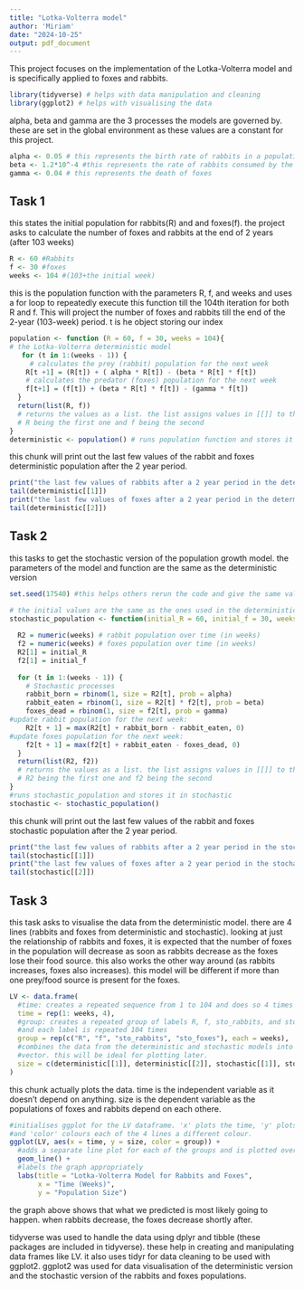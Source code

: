 ```yaml
---
title: "Lotka-Volterra model"
author: 'Miriam'
date: "2024-10-25"
output: pdf_document
---
```


This project focuses on the implementation of the Lotka-Volterra model and is specifically applied to foxes and rabbits.

```r
library(tidyverse) # helps with data manipulation and cleaning
library(ggplot2) # helps with visualising the data 
```

alpha, beta and gamma are the 3 processes the models are governed by. these are set in the global environment as these values are a constant for this project.

```r
alpha <- 0.05 # this represents the birth rate of rabbits in a population
beta <- 1.2*10^-4 #this represents the rate of rabbits consumed by the foxes
gamma <- 0.04 # this represents the death of foxes
```

## Task 1

this states the initial population for rabbits(R) and and foxes(f). the project asks to calculate the number of foxes and rabbits at the end of 2 years (after 103 weeks)

```r
R <- 60 #Rabbits
f <- 30 #foxes
weeks <- 104 #(103+the initial week)
```

this is the population function with the parameters R, f, and weeks and uses a for loop to repeatedly execute this function till the 104th iteration for both R and f. This will project the number of foxes and rabbits till the end of the 2-year (103-week) period. t is he object storing our index

```r
population <- function (R = 60, f = 30, weeks = 104){
# the Lotka-Volterra deterministic model
   for (t in 1:(weeks - 1)) {
     # calculates the prey (rabbit) population for the next week
    R[t +1] = (R[t]) + ( alpha * R[t]) - (beta * R[t] * f[t]) 
    # calculates the predator (foxes) population for the next week
    f[t+1] = (f[t]) + (beta * R[t] * f[t]) - (gamma * f[t]) 
  }
  return(list(R, f)) 
  # returns the values as a list. the list assigns values in [[]] to the elements 
  # R being the first one and f being the second
}
deterministic <- population() # runs population function and stores it in deterministic

```

this chunk will print out the last few values of the rabbit and foxes deterministic population after the 2 year period.

```r
print("the last few values of rabbits after a 2 year period in the determinstic model: ")
tail(deterministic[[1]])
print("the last few values of foxes after a 2 year period in the determinstic model: ")
tail(deterministic[[2]])
```

## Task 2

this tasks to get the stochastic version of the population growth model. the parameters of the model and function are the same as the deterministic version

```r
set.seed(17540) #this helps others rerun the code and give the same values making the code reproducible

# the initial values are the same as the ones used in the deterministic model
stochastic_population <- function(initial_R = 60, initial_f = 30, weeks = 104) {
  
  R2 = numeric(weeks) # rabbit population over time (in weeks)
  f2 = numeric(weeks) # foxes population over time (in weeks)
  R2[1] = initial_R
  f2[1] = initial_f
  
  for (t in 1:(weeks - 1)) {
    # Stochastic processes
    rabbit_born = rbinom(1, size = R2[t], prob = alpha)
    rabbit_eaten = rbinom(1, size = R2[t] * f2[t], prob = beta)
    foxes_dead = rbinom(1, size = f2[t], prob = gamma)
#update rabbit population for the next week:
    R2[t + 1] = max(R2[t] + rabbit_born - rabbit_eaten, 0) 
#update foxes population for the next week:
    f2[t + 1] = max(f2[t] + rabbit_eaten - foxes_dead, 0) 
  }
  return(list(R2, f2))
  # returns the values as a list. the list assigns values in [[]] to the elements 
  # R2 being the first one and f2 being the second
}
#runs stochastic_population and stores it in stochastic
stochastic <- stochastic_population() 

```

this chunk will print out the last few values of the rabbit and foxes stochastic population after the 2 year period.

```r
print("the last few values of rabbits after a 2 year period in the stochastic model: ")
tail(stochastic[[1]])
print("the last few values of foxes after a 2 year period in the stochastic model: ")
tail(stochastic[[2]])
```

## Task 3

this task asks to visualise the data from the deterministic model. there are 4 lines (rabbits and foxes from deterministic and stochastic). looking at just the relationship of rabbits and foxes, it is expected that the number of foxes in the population will decrease as soon as rabbits decrease as the foxes lose their food source. this also works the other way around (as rabbits increases, foxes also increases). this model will be different if more than one prey/food source is present for the foxes.

```r

LV <- data.frame(
  #time: creates a repeated sequence from 1 to 104 and does so 4 times
  time = rep(1: weeks, 4), 
  #group: creates a repeated group of labels R, f, sto_rabbits, and sto_foxes
  #and each label is repeated 104 times
  group = rep(c("R", "f", "sto_rabbits", "sto_foxes"), each = weeks),
  #combines the data from the deterministic and stochastic models into a single  
  #vector. this will be ideal for plotting later.
  size = c(deterministic[[1]], deterministic[[2]], stochastic[[1]], stochastic[[2]]) 
)
```

this chunk actually plots the data. time is the independent variable as it doesn't depend on anything. size is the dependent variable as the populations of foxes and rabbits depend on each othere.

```r
#initialises ggplot for the LV dataframe. 'x' plots the time, 'y' plots the size
#and 'color' colours each of the 4 lines a different colour. 
ggplot(LV, aes(x = time, y = size, color = group)) +
  #adds a separate line plot for each of the groups and is plotted over time
  geom_line() +
  #labels the graph appropriately
  labs(title = "Lotka-Volterra Model for Rabbits and Foxes",
       x = "Time (Weeks)",
       y = "Population Size")
```

the graph above shows that what we predicted is most likely going to happen. when rabbits decrease, the foxes decrease shortly after.

tidyverse was used to handle the data using dplyr and tibble (these packages are included in tidyverse). these help in creating and manipulating data frames like LV. it also uses tidyr for data cleaning to be used with ggplot2. ggplot2 was used for data visualisation of the deterministic version and the stochastic version of the rabbits and foxes populations.


